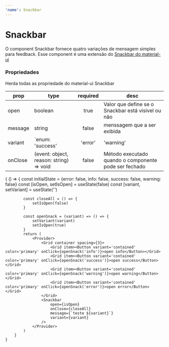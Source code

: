 ```yaml
---
'name': Snackbar
---
```




# Snackbar

O component Snackbar fornece quatro variações de mensagem simples para feedback. Esse component é uma extensão do [Snackbar do material-ui](https://material-ui.com/components/snackbars/)

### Propriedades

Herda todas as propriedade do material-ui Snackbar

| **prop** | **type**                                         | **required** | **desc**                                              |
| -------- | ------------------------------------------------ | :----------: | ----------------------------------------------------- |
| open     | boolean                                          |     true     | Valor que define se o Snackbar está visível ou não    |
| message  | string                                           |    false     | menssagem que a ser exibida                           |
| variant  | `enum: 'success' | 'error' | 'warning' | 'info'` |     true     | tipos válidos que definem o ícone e cor do component  |
| onClose  | (event: object, reason: string) => void          |    false     | Método executado quando o componente pode ser fechado |

<Playground>
    {
        () => {
            const initialState = {error: false, info: false, success: false, warning: false}
            const [isOpen, setIsOpen] = useState(false)
            const [variant, setVariant] = useState('')

            const closeAll = () => {
                setIsOpen(false)
            }

            const openSnack = (variant) => () => {
                setVariant(variant)
                setIsOpen(true)
            }
            return (
                <Provider>
                    <Grid container spacing={3}>
                        <Grid item><Button variant='contained' color='primary' onClick={openSnack('info')}>open info</Button></Grid>
                        <Grid item><Button variant='contained' color='primary' onClick={openSnack('success')}>open success</Button></Grid>
                        <Grid item><Button variant='contained' color='primary' onClick={openSnack('warning')}>open warning</Button></Grid>
                        <Grid item><Button variant='contained' color='primary' onClick={openSnack('error')}>open error</Button></Grid>
                    </Grid>
                    <Snackbar
                        open={isOpen}
                        onClose={closeAll}
                        message={`teste ${variant}`}
                        variant={variant}
                    />
                </Provider>
            )
        }
    }

</Playground>
